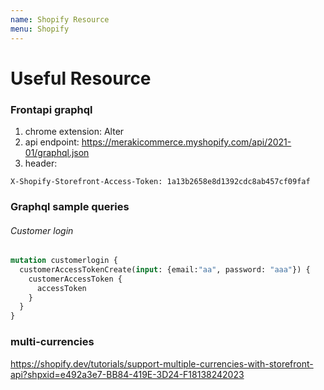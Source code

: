 ```yaml
---
name: Shopify Resource
menu: Shopify
---
```


# Useful Resource

### Frontapi graphql

1. chrome extension: Alter
2. api endpoint: https://merakicommerce.myshopify.com/api/2021-01/graphql.json
3. header:
```
X-Shopify-Storefront-Access-Token: 1a13b2658e8d1392cdc8ab457cf09faf
```

### Graphql sample queries

###### Customer login

```graphql
mutation customerlogin {
  customerAccessTokenCreate(input: {email:"aa", password: "aaa"}) {
    customerAccessToken {
      accessToken
    }
  }
}
```

### multi-currencies

https://shopify.dev/tutorials/support-multiple-currencies-with-storefront-api?shpxid=e492a3e7-BB84-419E-3D24-F18138242023
